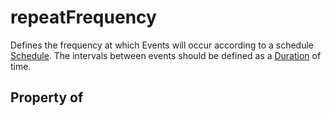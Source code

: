   

# repeatFrequency

Defines the frequency at which <Link href="/Event">Event</Link>s will occur according to a schedule <a class="localLink" href="/Schedule">Schedule</a>. The intervals between
      events should be defined as a <a class="localLink" href="/Duration">Duration</a> of time.

## Property of



